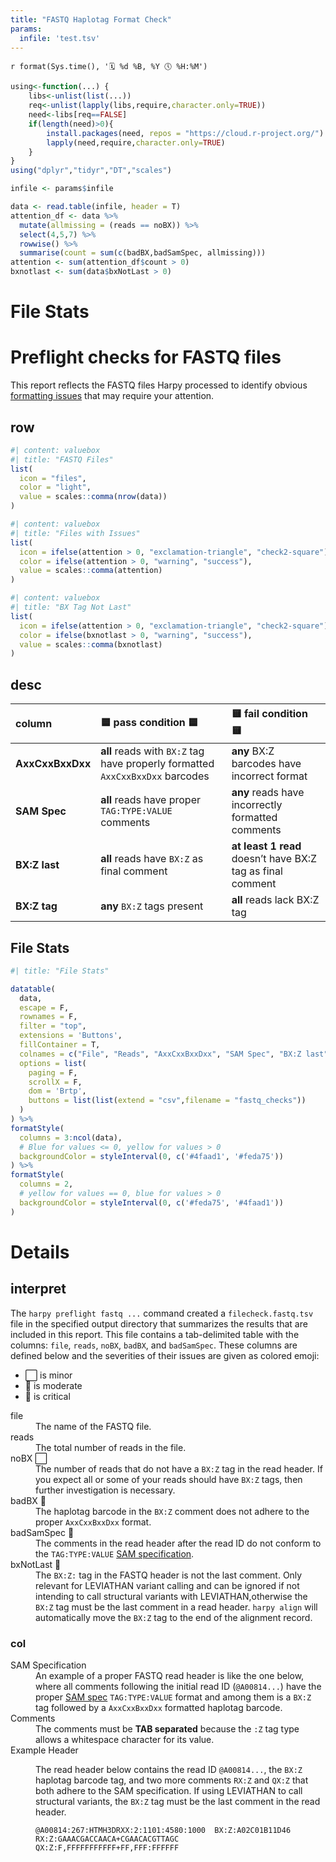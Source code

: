 ```yaml
---
title: "FASTQ Haplotag Format Check"
params:
  infile: 'test.tsv'
---
```

`r format(Sys.time(), '🗓️ %d %B, %Y 🕔 %H:%M')`

```r
using<-function(...) {
    libs<-unlist(list(...))
    req<-unlist(lapply(libs,require,character.only=TRUE))
    need<-libs[req==FALSE]
    if(length(need)>0){ 
        install.packages(need, repos = "https://cloud.r-project.org/")
        lapply(need,require,character.only=TRUE)
    }
}
using("dplyr","tidyr","DT","scales")
```

```r
infile <- params$infile

data <- read.table(infile, header = T)
attention_df <- data %>% 
  mutate(allmissing = (reads == noBX)) %>% 
  select(4,5,7) %>% 
  rowwise() %>% 
  summarise(count = sum(c(badBX,badSamSpec, allmissing)))
attention <- sum(attention_df$count > 0)
bxnotlast <- sum(data$bxNotLast > 0)
```
# File Stats
<h1> Preflight checks for FASTQ files </h1>

This report reflects the FASTQ files Harpy processed to identify obvious
[formatting issues](#details) that may require your attention.

## row
```r
#| content: valuebox
#| title: "FASTQ Files"
list(
  icon = "files",
  color = "light",
  value = scales::comma(nrow(data))
)
```

```r
#| content: valuebox
#| title: "Files with Issues"
list(
  icon = ifelse(attention > 0, "exclamation-triangle", "check2-square"),
  color = ifelse(attention > 0, "warning", "success"),
  value = scales::comma(attention)
)
```

```r
#| content: valuebox
#| title: "BX Tag Not Last"
list(
  icon = ifelse(attention > 0, "exclamation-triangle", "check2-square"),
  color = ifelse(bxnotlast > 0, "warning", "success"),
  value = scales::comma(bxnotlast)
)
```

## desc

| column           | 🟦 pass condition 🟦                                                        | 🟨 fail condition 🟨                                     |
| :--------------- | :---------------------------------------------------------------------------- | :--------------------------------------------------------- |
| **AxxCxxBxxDxx** | **all** reads with `BX:Z` tag have properly formatted `AxxCxxBxxDxx` barcodes | **any** BX:Z barcodes have incorrect format                |
| **SAM Spec**     | **all** reads have proper `TAG:TYPE:VALUE` comments                           | **any** reads have incorrectly formatted comments          |
| **BX:Z last**    | **all** reads have `BX:Z` as final comment                                    | **at least 1 read** doesn’t have BX:Z tag as final comment |
| **BX:Z tag**     | **any** `BX:Z` tags present                                                   | **all** reads lack BX:Z tag                                |

## File Stats
```r
#| title: "File Stats"

datatable(
  data,
  escape = F,
  rownames = F,
  filter = "top",
  extensions = 'Buttons',
  fillContainer = T,
  colnames = c("File", "Reads", "AxxCxxBxxDxx", "SAM Spec", "BX:Z last", "BX:Z tag"),
  options = list(
    paging = F,
    scrollX = F,
    dom = 'Brtp',
    buttons = list(list(extend = "csv",filename = "fastq_checks"))
  )
) %>%
formatStyle(
  columns = 3:ncol(data),
  # Blue for values <= 0, yellow for values > 0
  backgroundColor = styleInterval(0, c('#4faad1', '#feda75')) 
) %>%
formatStyle(
  columns = 2,
  # yellow for values == 0, blue for values > 0
  backgroundColor = styleInterval(0, c('#feda75', '#4faad1')) 
)     
```


# Details
## interpret
::: {.card title="Interpreting the Data"}

The `harpy preflight fastq ...` command created a `filecheck.fastq.tsv` file in the specified
output directory that summarizes the results that are included in this report.
This file contains a tab-delimited table with the columns: `file`,	`reads`, `noBX`,	`badBX`, and	`badSamSpec`.
These columns are defined below and the severities of their issues are given as colored emoji:

- ⬜ is minor
- 🔶 is moderate
- 🛑 is critical

file
: The name of the FASTQ file.

reads
: The total number of reads in the file.

noBX ⬜
: The number of reads that do not have a `BX:Z` tag in the read header.
If you expect all or some of your reads should have `BX:Z` tags, then further investigation is necessary.

badBX 🛑
: The haplotag barcode in the `BX:Z` comment does not adhere to the proper `AxxCxxBxxDxx` format.

badSamSpec 🛑
: The comments in the read header after the read ID do not conform to the `TAG:TYPE:VALUE` [SAM specification](https://samtools.github.io/hts-specs/SAMv1.pdf).

bxNotLast 🔶
: The `BX:Z:` tag in the FASTQ header is not the last comment. 
Only relevant for LEVIATHAN variant calling and can be ignored if not intending to call
structural variants with LEVIATHAN,otherwise the `BX:Z` tag must be the last comment in a read
header. `harpy align` will automatically move the `BX:Z` tag to the end of the alignment record.
:::

### col
::: {.card title="Proper Read Headers"}

SAM Specification
: An example of a proper FASTQ read header is like the one below, where all comments
following the initial read ID (`@A00814...`) have the proper [SAM spec](https://samtools.github.io/hts-specs/SAMv1.pdf)
`TAG:TYPE:VALUE` format and among them is a `BX:Z` tag followed by a `AxxCxxBxxDxx`
formatted haplotag barcode. 

Comments
: The comments must be **TAB separated** because the `:Z` tag type allows a 
whitespace character for its value. 

Example Header
: The read header below contains the read ID `@A00814...`,
the `BX:Z` haplotag barcode tag, and two more comments `RX:Z` and `QX:Z` that both
adhere to the SAM specification. If using LEVIATHAN to call structural variants, the `BX:Z` tag
must be the last comment in the read header.
```
@A00814:267:HTMH3DRXX:2:1101:4580:1000	BX:Z:A02C01B11D46	RX:Z:GAAACGACCAACA+CGAACACGTTAGC	QX:Z:F,FFFFFFFFFFF+FF,FFF:FFFFFF
```

:::